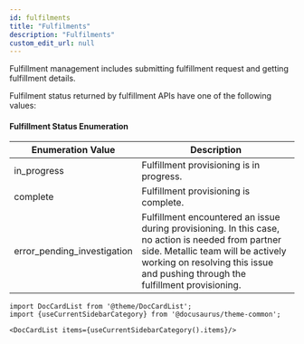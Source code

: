 ```yaml
---
id: fulfilments
title: "Fulfilments"
description: "Fulfilments"
custom_edit_url: null
---
```




Fulfillment management includes submitting fulfillment request and getting fulfillment details.

Fulfilment status returned by fulfillment APIs have one of the following values:

#### Fulfillment Status Enumeration

| **Enumeration Value** | **Description** |
| --- | --- |
| in_progress | Fulfillment provisioning is in progress. |
| complete | Fulfillment provisioning is complete. |
| error_pending_investigation | Fulfillment encountered an issue during provisioning. In this case, no action is needed from partner side. Metallic team will be actively working on resolving this issue and pushing through the fulfillment provisioning. |



```mdx-code-block
import DocCardList from '@theme/DocCardList';
import {useCurrentSidebarCategory} from '@docusaurus/theme-common';

<DocCardList items={useCurrentSidebarCategory().items}/>
```
      